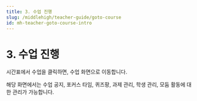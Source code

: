 ```yaml
---
title: 3. 수업 진행
slug: /middlehigh/teacher-guide/goto-course
id: mh-teacher-goto-course-intro
---
```



# 3. 수업 진행

시간표에서 수업을 클릭하면, 수업 화면으로 이동합니다.

해당 화면에서는 수업 공지, 포커스 타임, 퀴즈팡, 과제 관리, 학생 관리, 모둠 활동에 대한 관리가 가능합니다.

